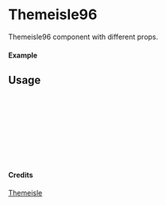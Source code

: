 
<Meta of={Themeisle96} title="Themeisle/Themeisle96" />

# Themeisle96

Themeisle96 component with different props.

#### Example

<Canvas of={Themeisle96.Primary} />

## Usage

```ts
import { Themeisle96 } from "yadl-ui";

const Example = () => {
  return (
      <Themeisle96 />
  );
};

export default Example;
```

#### Credits
[Themeisle](https://themeisle.com/illustrations)

